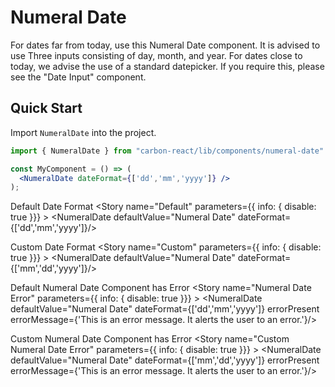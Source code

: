 
<Meta title="Design System/NumeralDate" />

# Numeral Date

For dates far from today, use this Numeral Date component. It is advised to use Three inputs consisting of day, month, and year. 
For dates close to today, we advise the use of a standard datepicker. If you require this, please see the "Date Input" component.

## Quick Start
Import `NumeralDate` into the project.

```jsx
import { NumeralDate } from "carbon-react/lib/components/numeral-date"

const MyComponent = () => (
  <NumeralDate dateFormat={['dd','mm','yyyy']} />
);
```

Default Date Format
<Preview>
  <Story name="Default" parameters={{ info: { disable: true }}} >
    <NumeralDate defaultValue="Numeral Date" dateFormat={['dd','mm','yyyy']}/>
  </Story>
</Preview>

Custom Date Format
<Preview>
  <Story name="Custom" parameters={{ info: { disable: true }}} >
    <NumeralDate defaultValue="Numeral Date" dateFormat={['mm','dd','yyyy']}/>
  </Story>
</Preview>

Default Numeral Date Component has Error
<Preview>
  <Story name="Numeral Date Error" parameters={{ info: { disable: true }}} >
    <NumeralDate 
    defaultValue="Numeral Date" 
    dateFormat={['dd','mm','yyyy']} 
    errorPresent
    errorMessage={'This is an error message. It alerts the user to an error.'}/>
  </Story>
</Preview>

Custom Numeral Date Component has Error
<Preview>
  <Story name="Custom Numeral Date Error" parameters={{ info: { disable: true }}} >
    <NumeralDate 
    defaultValue="Numeral Date" 
    dateFormat={['mm','dd','yyyy']} 
    errorPresent
    errorMessage={'This is an error message. It alerts the user to an error.'}/>
  </Story>
</Preview>

<Props of={NumeralDate} />